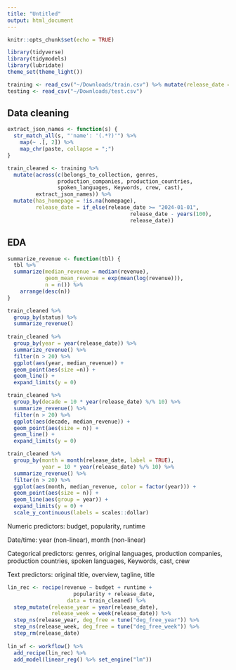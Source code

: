 ```yaml
---
title: "Untitled"
output: html_document
---
```


```r
knitr::opts_chunk$set(echo = TRUE)
```

```r
library(tidyverse)
library(tidymodels)
library(lubridate)
theme_set(theme_light())

training <- read_csv("~/Downloads/train.csv") %>% mutate(release_date = mdy(release_date))
testing <- read_csv("~/Downloads/test.csv")
```

## Data cleaning

```r
extract_json_names <- function(s) {
  str_match_all(s, "'name': '(.*?)'") %>% 
    map(~ .[, 2]) %>% 
    map_chr(paste, collapse = ";")
}

train_cleaned <- training %>% 
  mutate(across(c(belongs_to_collection, genres, 
                production_companies, production_countries, 
                spoken_languages, Keywords, crew, cast), 
         extract_json_names)) %>% 
  mutate(has_homepage = !is.na(homepage), 
         release_date = if_else(release_date >= "2024-01-01", 
                                       release_date - years(100), 
                                       release_date))

```

## EDA

```r
summarize_revenue <- function(tbl) {
  tbl %>% 
  summarize(median_revenue = median(revenue), 
            geom_mean_revenue = exp(mean(log(revenue))), 
            n = n()) %>% 
    arrange(desc(n))
}

train_cleaned %>% 
  group_by(status) %>% 
  summarize_revenue()
  
train_cleaned %>% 
  group_by(year = year(release_date)) %>% 
  summarize_revenue() %>% 
  filter(n > 20) %>% 
  ggplot(aes(year, median_revenue)) +
  geom_point(aes(size =n)) +
  geom_line() +
  expand_limits(y = 0)

train_cleaned %>% 
  group_by(decade = 10 * year(release_date) %/% 10) %>% 
  summarize_revenue() %>% 
  filter(n > 20) %>% 
  ggplot(aes(decade, median_revenue)) +
  geom_point(aes(size = n)) +
  geom_line() +
  expand_limits(y = 0)
```

```r
train_cleaned %>% 
  group_by(month = month(release_date, label = TRUE), 
           year = 10 * year(release_date) %/% 10) %>% 
  summarize_revenue() %>% 
  filter(n > 20) %>% 
  ggplot(aes(month, median_revenue, color = factor(year))) +
  geom_point(aes(size = n)) +
  geom_line(aes(group = year)) +
  expand_limits(y = 0) +
  scale_y_continuous(labels = scales::dollar)
```


Numeric predictors: budget, popularity, runtime

Date/time: year (non-linear), month (non-linear)

Categorical predictors: genres, original languages, production companies, production countries, spoken languages, Keywords, cast, crew

Text predictors: original title, overview, tagline, title


```r
lin_rec <- recipe(revenue ~ budget + runtime + 
                     popularity + release_date, 
                   data = train_cleaned) %>% 
  step_mutate(release_year = year(release_date), 
              release_week = week(release_date)) %>% 
  step_ns(release_year, deg_free = tune("deg_free_year")) %>% 
  step_ns(release_week, deg_free = tune("deg_free_week")) %>% 
  step_rm(release_date)
  
lin_wf <- workflow() %>% 
  add_recipe(lin_rec) %>% 
  add_model(linear_reg() %>% set_engine("lm"))

```




